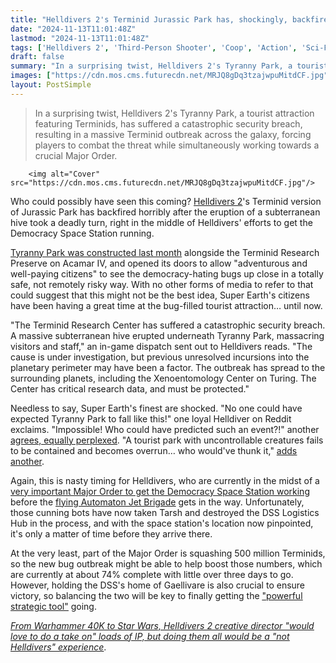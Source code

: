 ```yaml
---
title: "Helldivers 2's Terminid Jurassic Park has, shockingly, backfired horrifically, all while Super Earth soldiers are busy trying to get the Democracy Space Station running"
date: "2024-11-13T11:01:48Z"
lastmod: "2024-11-13T11:01:48Z"
tags: ['Helldivers 2', 'Third-Person Shooter', 'Coop', 'Action', 'Sci-Fi']
draft: false
summary: "In a surprising twist, Helldivers 2's Tyranny Park, a tourist attraction featuring Terminids, has suffered a catastrophic security breach, resulting in a massive Terminid outbreak across the galaxy, forcing players to combat the threat while simultaneously working towards a crucial Major Order."
images: ["https://cdn.mos.cms.futurecdn.net/MRJQ8gDq3tzajwpuMitdCF.jpg"]
layout: PostSimple
---
```

> In a surprising twist, Helldivers 2's Tyranny Park, a tourist attraction featuring Terminids, has suffered a catastrophic security breach, resulting in a massive Terminid outbreak across the galaxy, forcing players to combat the threat while simultaneously working towards a crucial Major Order.


        <img alt="Cover" src="https://cdn.mos.cms.futurecdn.net/MRJQ8gDq3tzajwpuMitdCF.jpg"/>
        
Who could possibly have seen this coming? [<u>Helldivers 2</u>](https://www.gamesradar.com/helldivers-2-guide/)'s Terminid version of Jurassic Park has backfired horribly after the eruption of a subterranean hive took a deadly turn, right in the middle of Helldivers' efforts to get the Democracy Space Station running.

[<u>Tyranny Park was constructed last month</u>](https://www.gamesradar.com/games/third-person-shooter/after-helldiver-2s-latest-major-order-win-it-looks-like-super-earth-is-setting-up-its-own-terminid-version-of-jurassic-park/) alongside the Terminid Research Preserve on Acamar IV, and opened its doors to allow "adventurous and well-paying citizens" to see the democracy-hating bugs up close in a totally safe, not remotely risky way. With no other forms of media to refer to that could suggest that this might not be the best idea, Super Earth's citizens have been having a great time at the bug-filled tourist attraction… until now. 

"The Terminid Research Center has suffered a catastrophic security breach. A massive subterranean hive erupted underneath Tyranny Park, massacring visitors and staff," an in-game dispatch sent out to Helldivers reads. "The cause is under investigation, but previous unresolved incursions into the planetary perimeter may have been a factor. The outbreak has spread to the surrounding planets, including the Xenoentomology Center on Turing. The Center has critical research data, and must be protected."

Needless to say, Super Earth's finest are shocked. "No one could have expected Tyranny Park to fall like this!" one loyal Helldiver on Reddit exclaims. "Impossible! Who could have predicted such an event?!" another [<u>agrees, equally perplexed</u>](https://www.reddit.com/r/Helldivers/comments/1gpsbwg/comment/lwsjyuq/?utm_source=share&utm_medium=web3x&utm_name=web3xcss&utm_term=1&utm_content=share_button). "A tourist park with uncontrollable creatures fails to be contained and becomes overrun… who would've thunk it," [<u>adds another</u>](https://www.reddit.com/r/Helldivers/comments/1gpsbwg/comment/lwsnjkp/?utm_source=share&utm_medium=web3x&utm_name=web3xcss&utm_term=1&utm_content=share_button).

Again, this is nasty timing for Helldivers, who are currently in the midst of a [<u>very important Major Order to get the Democracy Space Station working</u>](https://www.gamesradar.com/games/third-person-shooter/helldivers-2-issues-a-make-or-break-major-order-to-get-the-democracy-space-station-up-and-running-before-the-flying-bots-plot-their-next-attack/) before the [<u>flying Automaton Jet Brigade</u>](https://www.gamesradar.com/games/third-person-shooter/helldivers-2s-jump-pack-buff-immediately-backfires-theyre-so-good-now-that-the-automatons-stole-some-for-themselves-and-the-jet-brigade-is-kicking-our-butts/) gets in the way. Unfortunately, those cunning bots have now taken Tarsh and destroyed the DSS Logistics Hub in the process, and with the space station's location now pinpointed, it's only a matter of time before they arrive there. 

At the very least, part of the Major Order is squashing 500 million Terminids, so the new bug outbreak might be able to help boost those numbers, which are currently at about 74% complete with little over three days to go. However, holding the DSS's home of Gaellivare is also crucial to ensure victory, so balancing the two will be key to finally getting the [<u>"powerful strategic tool"</u>](https://www.gamesradar.com/games/third-person-shooter/helldivers-2-takes-a-big-swing-in-its-galactic-war-by-letting-players-choose-the-home-of-a-democracy-space-station-which-could-change-the-course-of-the-war/) going.

[<u><em>From Warhammer 40K to Star Wars, Helldivers 2 creative director "would love to do a take on" loads of IP, but doing them all would be a "not Helldivers" experience</em></u>](https://www.gamesradar.com/games/third-person-shooter/from-warhammer-40k-to-star-wars-helldivers-2-creative-director-would-love-to-do-a-take-on-loads-of-ip-but-doing-them-all-would-be-a-not-helldivers-experience/).
        